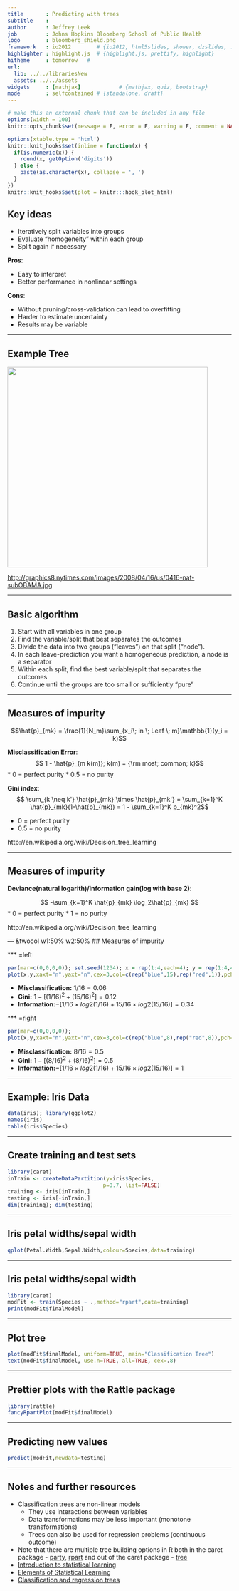 ```yaml
---
title       : Predicting with trees
subtitle    : 
author      : Jeffrey Leek
job         : Johns Hopkins Bloomberg School of Public Health
logo        : bloomberg_shield.png
framework   : io2012        # {io2012, html5slides, shower, dzslides, ...}
highlighter : highlight.js  # {highlight.js, prettify, highlight}
hitheme     : tomorrow   # 
url:
  lib: ../../librariesNew
  assets: ../../assets
widgets     : [mathjax]            # {mathjax, quiz, bootstrap}
mode        : selfcontained # {standalone, draft}
---
```



```r
# make this an external chunk that can be included in any file
options(width = 100)
knitr::opts_chunk$set(message = F, error = F, warning = F, comment = NA, fig.align = 'center', dpi = 100, tidy = F, cache=TRUE, cache.path = '.cache/', fig.path = 'fig/')

options(xtable.type = 'html')
knitr::knit_hooks$set(inline = function(x) {
  if(is.numeric(x)) {
    round(x, getOption('digits'))
  } else {
    paste(as.character(x), collapse = ', ')
  }
})
knitr::knit_hooks$set(plot = knitr:::hook_plot_html)
```


## Key ideas

* Iteratively split variables into groups
* Evaluate "homogeneity" within each group
* Split again if necessary

__Pros__:

* Easy to interpret
* Better performance in nonlinear settings

__Cons__:

* Without pruning/cross-validation can lead to overfitting
* Harder to estimate uncertainty
* Results may be variable


---

## Example Tree

<img class=center src=assets/img/08_PredictionAndMachineLearning/obamaTree.png height=450>

[http://graphics8.nytimes.com/images/2008/04/16/us/0416-nat-subOBAMA.jpg](http://graphics8.nytimes.com/images/2008/04/16/us/0416-nat-subOBAMA.jpg)

---

## Basic algorithm

1. Start with all variables in one group
2. Find the variable/split that best separates the outcomes
3. Divide the data into two groups ("leaves") on that split ("node"). 
4. In each leave-prediction you want a homogeneous prediction, a node is a separator
4. Within each split, find the best variable/split that separates the outcomes
5. Continue until the groups are too small or sufficiently "pure"


---

## Measures of impurity

$$\hat{p}_{mk} = \frac{1}{N_m}\sum_{x_i\; in \; Leaf \; m}\mathbb{1}(y_i = k)$$

__Misclassification Error__: 
$$ 1 - \hat{p}_{m k(m)}; k(m) = {\rm most; common; k}$$ 
* 0 = perfect purity
* 0.5 = no purity

__Gini index__:
$$ \sum_{k \neq k'} \hat{p}_{mk} \times \hat{p}_{mk'} = \sum_{k=1}^K \hat{p}_{mk}(1-\hat{p}_{mk}) = 1 - \sum_{k=1}^K p_{mk}^2$$

* 0 = perfect purity
* 0.5 = no purity

http://en.wikipedia.org/wiki/Decision_tree_learning

---

## Measures of impurity

__Deviance(natural logarith)/information gain(log with base 2)__:

$$ -\sum_{k=1}^K \hat{p}_{mk} \log_2\hat{p}_{mk} $$
* 0 = perfect purity
* 1 = no purity

http://en.wikipedia.org/wiki/Decision_tree_learning


--- &twocol w1:50% w2:50%
## Measures of impurity

*** =left

```r
par(mar=c(0,0,0,0)); set.seed(1234); x = rep(1:4,each=4); y = rep(1:4,4)
plot(x,y,xaxt="n",yaxt="n",cex=3,col=c(rep("blue",15),rep("red",1)),pch=19)
```

* __Misclassification:__ $1/16 = 0.06$
* __Gini:__ $1 - [(1/16)^2 + (15/16)^2] = 0.12$
* __Information:__$-[1/16 \times log2(1/16) + 15/16 \times log2(15/16)] = 0.34$

*** =right

```r
par(mar=c(0,0,0,0)); 
plot(x,y,xaxt="n",yaxt="n",cex=3,col=c(rep("blue",8),rep("red",8)),pch=19)
```

* __Misclassification:__ $8/16 = 0.5$
* __Gini:__ $1 - [(8/16)^2 + (8/16)^2] = 0.5$
* __Information:__$-[1/16 \times log2(1/16) + 15/16 \times log2(15/16)] = 1$




---

## Example: Iris Data

```r
data(iris); library(ggplot2)
names(iris)
table(iris$Species)
```


---

## Create training and test sets

```r
library(caret)
inTrain <- createDataPartition(y=iris$Species,
                              p=0.7, list=FALSE)
training <- iris[inTrain,]
testing <- iris[-inTrain,]
dim(training); dim(testing)
```


---

## Iris petal widths/sepal width

```r
qplot(Petal.Width,Sepal.Width,colour=Species,data=training)
```


---

## Iris petal widths/sepal width

```r
library(caret)
modFit <- train(Species ~ .,method="rpart",data=training)
print(modFit$finalModel)
```

---

## Plot tree

```r
plot(modFit$finalModel, uniform=TRUE, main="Classification Tree")
text(modFit$finalModel, use.n=TRUE, all=TRUE, cex=.8)
```


---

## Prettier plots with the Rattle package

```r
library(rattle)
fancyRpartPlot(modFit$finalModel)
```

---

## Predicting new values

```r
predict(modFit,newdata=testing)
```

---

## Notes and further resources

* Classification trees are non-linear models
  * They use interactions between variables
  * Data transformations may be less important (monotone transformations)
  * Trees can also be used for regression problems (continuous outcome)
* Note that there are multiple tree building options
in R both in the caret package - [party](http://cran.r-project.org/web/packages/party/index.html), [rpart](http://cran.r-project.org/web/packages/rpart/index.html) and out of the caret package - [tree](http://cran.r-project.org/web/packages/tree/index.html)
* [Introduction to statistical learning](http://www-bcf.usc.edu/~gareth/ISL/)
* [Elements of Statistical Learning](http://www-stat.stanford.edu/~tibs/ElemStatLearn/)
* [Classification and regression trees](http://www.amazon.com/Classification-Regression-Trees-Leo-Breiman/dp/0412048418)


